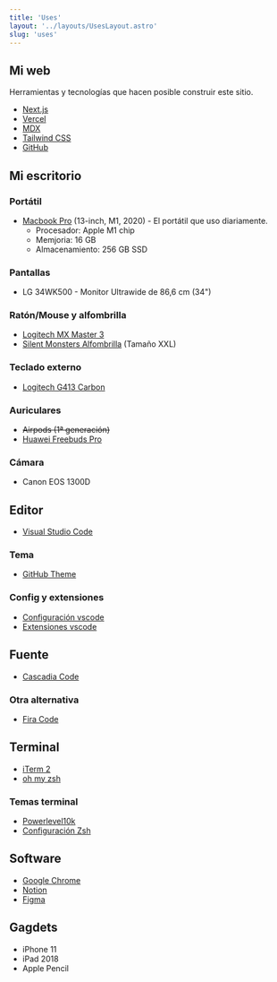```yaml
---
title: 'Uses'
layout: '../layouts/UsesLayout.astro'
slug: 'uses'
---
```


## Mi web

Herramientas y tecnologías que hacen posible construir este sitio.

- [Next.js](https://nextjs.org/)
- [Vercel](https://vercel.com)
- [MDX](https://github.com/mdx-js/mdx)
- [Tailwind CSS](https://tailwindcss.com/)
- [GitHub](https://github.com/)

## Mi escritorio

### Portátil

- [Macbook Pro](https://www.amazon.es/Apple-MacBook-Pro-Chip-13-Pulgadas/dp/B08N5WRTN2/ref=sr_1_1?__mk_es_ES=%C3%85M%C3%85%C5%BD%C3%95%C3%91&keywords=macbook+pro+13&qid=1639498756&sr=8-1) (13-inch, M1, 2020) - El portátil que uso diariamente.
  - Procesador: Apple M1 chip
  - Memjoria: 16 GB
  - Almacenamiento: 256 GB SSD

### Pantallas

- LG 34WK500 - Monitor Ultrawide de 86,6 cm (34")

### Ratón/Mouse y alfombrilla

- [Logitech MX Master 3](https://www.amazon.es/Logitech-MX-Master-inal%C3%A1mbrica-Bluetooth/dp/B07W6JMMNC/ref=sr_1_2?__mk_es_ES=%C3%85M%C3%85%C5%BD%C3%95%C3%91&crid=32UGZUTDCQS18&keywords=logitech+mx+master+3&qid=1639498796&sprefix=logitech%2Caps%2C207&sr=8-2)
- [Silent Monsters Alfombrilla](https://www.amazon.es/Silent-Monsters-Alfombrilla-Gaming-Oficina/dp/B01FFFSORA/ref=sr_1_1?__mk_es_ES=%C3%85M%C3%85%C5%BD%C3%95%C3%91&keywords=silent%2Bmonster&qid=1639498817&sr=8-1&th=1) (Tamaño XXL)

### Teclado externo

- [Logitech G413 Carbon](https://www.amazon.es/Logitech-G413-Teclado-mec%C3%A1nico-espa%C3%B1ol/dp/B06ZY883JH/ref=sr_1_3?__mk_es_ES=%C3%85M%C3%85%C5%BD%C3%95%C3%91&crid=3GZQA630JNZLQ&keywords=logitech%2Bg413%2Bcarbon%2Bespa%C3%B1ol&qid=1639498874&sprefix=Logitech%2BG413%2BCarbon%2Caps%2C195&sr=8-3&th=1)

### Auriculares

- ~~Airpods (1ª generación)~~
- [Huawei Freebuds Pro](https://www.amazon.es/HUAWEI-FreeBuds-Pro-Blanco-inal%C3%A1mbricos/dp/B08HCF1N4B/ref=sr_1_1?__mk_es_ES=%C3%85M%C3%85%C5%BD%C3%95%C3%91&keywords=Huawei+Freebuds+Pro&qid=1639498895&sr=8-1)

### Cámara

- Canon EOS 1300D

## Editor

- [Visual Studio Code](https://code.visualstudio.com/)

### Tema

- [GitHub Theme](https://marketplace.visualstudio.com/items?itemName=GitHub.github-vscode-theme)

### Config y extensiones

- [Configuración vscode](https://gist.github.com/mralexsaavedra/308595efcbb466e8333806aa2ccb4978)
- [Extensiones vscode](https://gist.github.com/mralexsaavedra/352149e5ed24ce656191b096775f0970)

## Fuente

- [Cascadia Code](https://github.com/microsoft/cascadia-code)

### Otra alternativa

- [Fira Code](https://github.com/tonsky/FiraCode)

## Terminal

- [iTerm 2](https://iterm2.com/)
- [oh my zsh](https://ohmyz.sh/)

### Temas terminal

- [Powerlevel10k](https://github.com/romkatv/powerlevel10k)
- [Configuración Zsh](https://github.com/mralexsaavedra/dotfiles/blob/main/.zshrc)

## Software

- [Google Chrome](https://www.google.com/intl/es_es/chrome/)
- [Notion](https://www.notion.so/)
- [Figma](https://www.figma.com/)

## Gagdets

- iPhone 11
- iPad 2018
- Apple Pencil
